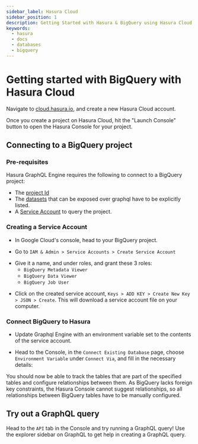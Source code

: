 ```yaml
---
sidebar_label: Hasura Cloud
sidebar_position: 1
description: Getting Started with Hasura & BigQuery using Hasura Cloud
keywords:
  - hasura
  - docs
  - databases
  - bigquery
---
```



# Getting started with BigQuery with Hasura Cloud

Navigate to
[cloud.hasura.io](https://cloud.hasura.io/signup/?pg=docs&plcmt=body&cta=navigate-to-cloud-hasura-io&tech=default), and
create a new Hasura Cloud account.

Once you create a project on Hasura Cloud, hit the "Launch Console" button to open the Hasura Console for your project.

<Thumbnail
  src="/img/getting-started/create-new-project_console_2.12.1.png"
  alt="Connect new or existing database"
  width="900px"
/>

## Connecting to a BigQuery project

### Pre-requisites

Hasura GraphQL Engine requires the following to connect to a BigQuery project:

- The [project Id](https://support.google.com/googleapi/answer/7014113?hl=en)
- The [datasets](https://cloud.google.com/bigquery/docs/datasets-intro) that can be exposed over graphql have to be
  explicitly listed.
- A [Service Account](https://cloud.google.com/iam/docs/service-accounts) to query the project.

### Creating a Service Account

- In Google Cloud's console, head to your BigQuery project.

- Go to `IAM & Admin > Service Accounts > Create Service Account`

<Thumbnail
  src="/img/databases/bigquery/getting-started/1-service-account.png"
  alt="Create new service account on GCP"
  width="400px"
/>

- Give it a name, and under roles, and grant these 3 roles:
  - `BigQuery Metadata Viewer`
  - `BigQuery Data Viewer`
  - `BigQuery Job User`

<Thumbnail
  src="/img/databases/bigquery/getting-started/2-service-account-details.png"
  alt="Add roles to service account on GCP"
  width="600px"
/>

- Click on the created service account, `Keys > ADD KEY > Create New Key > JSON > Create`. This will download a service
  account file on your computer.

### Connect BigQuery to Hasura

- Update Graphql Engine with an environment variable set to the contents of the service account.

<Thumbnail
  src="/img/databases/bigquery/bigquery-add-service-account_console_2.12.1.png"
  alt="Add BigQuery service account to Hasura"
  width="900px"
/>

- Head to the Console, in the `Connect Existing Database` page, choose `Environment Variable` under `Connect Via`, and
  fill in the necessary details:

<Thumbnail
  src="/img/databases/bigquery/bigquery-connect-existing-database_console_2.12.0.png"
  alt="Connect existing BigQuery database in Hasura Cloud"
  width="900px"
/>

You should now be able to track the tables that are part of the specified tables and configure relationships between
them. As BigQuery lacks foreign key constraints, the Hasura Console cannot suggest relationships, so all relationships between
BigQuery tables have to be manually configured.

## Try out a GraphQL query

Head to the `API` tab in the Console and try running a GraphQL query! Use the explorer sidebar on GraphQL to get help in
creating a GraphQL query.

<Thumbnail
  src="/img/databases/bigquery/bigquery_api-query_2.12.png"
  alt="Make a GraphQL query with Hasura"
  width="1100px"
/>
